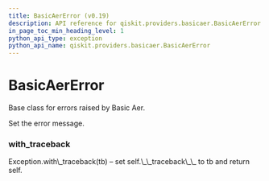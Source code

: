 ```yaml
---
title: BasicAerError (v0.19)
description: API reference for qiskit.providers.basicaer.BasicAerError in qiskit v0.19
in_page_toc_min_heading_level: 1
python_api_type: exception
python_api_name: qiskit.providers.basicaer.BasicAerError
---
```


# BasicAerError

<Class id="qiskit.providers.basicaer.BasicAerError" isDedicatedPage={true} github="https://github.com/qiskit/qiskit/tree/stable/0.14/qiskit/providers/basicaer/exceptions.py" signature="BasicAerError(*message)" modifiers="exception">
  Base class for errors raised by Basic Aer.

  Set the error message.

  ### with\_traceback

  <Function id="qiskit.providers.basicaer.BasicAerError.with_traceback" signature="with_traceback()">
    Exception.with\_traceback(tb) – set self.\_\_traceback\_\_ to tb and return self.
  </Function>
</Class>

